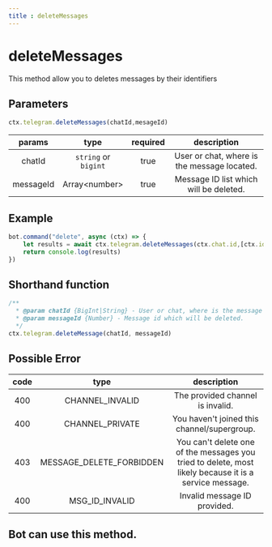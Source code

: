```yaml
--- 
title : deleteMessages 
--- 
```

# deleteMessages
This method allow you to deletes messages by their identifiers
## Parameters 
```ts 
ctx.telegram.deleteMessages(chatId,mesageId)
```
| params | type | required | description | 
| :----: | :---: | :-----: | :---------: |
| chatId | `string` or `bigint` | true | User or chat, where is the message located. | 
| messageId | Array&lt;number&gt; | true | Message ID list which will be deleted.| 

## Example 
```ts highlight="2"
bot.command("delete", async (ctx) => {
    let results = await ctx.telegram.deleteMessages(ctx.chat.id,[ctx.id]) 
    return console.log(results)
})
```

## Shorthand function 
```ts
/**
  * @param chatId {BigInt|String} - User or chat, where is the message located.
  * @param messageId {Number} - Message id which will be deleted.
  */
ctx.telegram.deleteMessage(chatId, messageId) 
```

## Possible Error 
| code | type | description | 
| :---: | :---: | :------:| 
| 400 | CHANNEL_INVALID | The provided channel is invalid. | 
| 400 | CHANNEL_PRIVATE | You haven't joined this channel/supergroup. | 
| 403 | MESSAGE_DELETE_FORBIDDEN | You can't delete one of the messages you tried to delete, most likely because it is a service message. | 
| 400 | MSG_ID_INVALID | Invalid message ID provided. | 

## Bot can use this method.